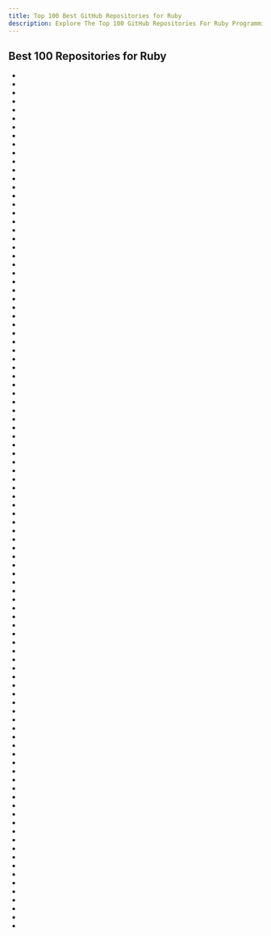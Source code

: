 ```yaml
---
title: Top 100 Best GitHub Repositories for Ruby
description: Explore The Top 100 GitHub Repositories For Ruby Programming Languages Listed Ranked By Most Stargazers And Forks By GitHub Community.
---
```


## Best 100 Repositories for Ruby

- <Badge owner="rails" repoName="rails" stars="https://img.shields.io/github/stars/rails/rails?style=flat&logoSize=auto" forks="https://img.shields.io/github/forks/rails/rails?style=flat&logoSize=auto"/>
- <Badge owner="jekyll" repoName="jekyll" stars="https://img.shields.io/github/stars/jekyll/jekyll?style=flat&logoSize=auto" forks="https://img.shields.io/github/forks/jekyll/jekyll?style=flat&logoSize=auto"/>
- <Badge owner="mastodon" repoName="mastodon" stars="https://img.shields.io/github/stars/mastodon/mastodon?style=flat&logoSize=auto" forks="https://img.shields.io/github/forks/mastodon/mastodon?style=flat&logoSize=auto"/>
- <Badge owner="huginn" repoName="huginn" stars="https://img.shields.io/github/stars/huginn/huginn?style=flat&logoSize=auto" forks="https://img.shields.io/github/forks/huginn/huginn?style=flat&logoSize=auto"/>
- <Badge owner="discourse" repoName="discourse" stars="https://img.shields.io/github/stars/discourse/discourse?style=flat&logoSize=auto" forks="https://img.shields.io/github/forks/discourse/discourse?style=flat&logoSize=auto"/>
- <Badge owner="Homebrew" repoName="brew" stars="https://img.shields.io/github/stars/Homebrew/brew?style=flat&logoSize=auto" forks="https://img.shields.io/github/forks/Homebrew/brew?style=flat&logoSize=auto"/>
- <Badge owner="fastlane" repoName="fastlane" stars="https://img.shields.io/github/stars/fastlane/fastlane?style=flat&logoSize=auto" forks="https://img.shields.io/github/forks/fastlane/fastlane?style=flat&logoSize=auto"/>
- <Badge owner="freeCodeCamp" repoName="devdocs" stars="https://img.shields.io/github/stars/freeCodeCamp/devdocs?style=flat&logoSize=auto" forks="https://img.shields.io/github/forks/freeCodeCamp/devdocs?style=flat&logoSize=auto"/>
- <Badge owner="rapid7" repoName="metasploit-framework" stars="https://img.shields.io/github/stars/rapid7/metasploit-framework?style=flat&logoSize=auto" forks="https://img.shields.io/github/forks/rapid7/metasploit-framework?style=flat&logoSize=auto"/>
- <Badge owner="bayandin" repoName="awesome-awesomeness" stars="https://img.shields.io/github/stars/bayandin/awesome-awesomeness?style=flat&logoSize=auto" forks="https://img.shields.io/github/forks/bayandin/awesome-awesomeness?style=flat&logoSize=auto"/>
- <Badge owner="maybe-finance" repoName="maybe" stars="https://img.shields.io/github/stars/maybe-finance/maybe?style=flat&logoSize=auto" forks="https://img.shields.io/github/forks/maybe-finance/maybe?style=flat&logoSize=auto"/>
- <Badge owner="kilimchoi" repoName="engineering-blogs" stars="https://img.shields.io/github/stars/kilimchoi/engineering-blogs?style=flat&logoSize=auto" forks="https://img.shields.io/github/forks/kilimchoi/engineering-blogs?style=flat&logoSize=auto"/>
- <Badge owner="hashicorp" repoName="vagrant" stars="https://img.shields.io/github/stars/hashicorp/vagrant?style=flat&logoSize=auto" forks="https://img.shields.io/github/forks/hashicorp/vagrant?style=flat&logoSize=auto"/>
- <Badge owner="matteocrippa" repoName="awesome-swift" stars="https://img.shields.io/github/stars/matteocrippa/awesome-swift?style=flat&logoSize=auto" forks="https://img.shields.io/github/forks/matteocrippa/awesome-swift?style=flat&logoSize=auto"/>
- <Badge owner="heartcombo" repoName="devise" stars="https://img.shields.io/github/stars/heartcombo/devise?style=flat&logoSize=auto" forks="https://img.shields.io/github/forks/heartcombo/devise?style=flat&logoSize=auto"/>
- <Badge owner="gitlabhq" repoName="gitlabhq" stars="https://img.shields.io/github/stars/gitlabhq/gitlabhq?style=flat&logoSize=auto" forks="https://img.shields.io/github/forks/gitlabhq/gitlabhq?style=flat&logoSize=auto"/>
- <Badge owner="ruby" repoName="ruby" stars="https://img.shields.io/github/stars/ruby/ruby?style=flat&logoSize=auto" forks="https://img.shields.io/github/forks/ruby/ruby?style=flat&logoSize=auto"/>
- <Badge owner="forem" repoName="forem" stars="https://img.shields.io/github/stars/forem/forem?style=flat&logoSize=auto" forks="https://img.shields.io/github/forks/forem/forem?style=flat&logoSize=auto"/>
- <Badge owner="chatwoot" repoName="chatwoot" stars="https://img.shields.io/github/stars/chatwoot/chatwoot?style=flat&logoSize=auto" forks="https://img.shields.io/github/forks/chatwoot/chatwoot?style=flat&logoSize=auto"/>
- <Badge owner="Homebrew" repoName="homebrew-cask" stars="https://img.shields.io/github/stars/Homebrew/homebrew-cask?style=flat&logoSize=auto" forks="https://img.shields.io/github/forks/Homebrew/homebrew-cask?style=flat&logoSize=auto"/>
- <Badge owner="lewagon" repoName="setup" stars="https://img.shields.io/github/stars/lewagon/setup?style=flat&logoSize=auto" forks="https://img.shields.io/github/forks/lewagon/setup?style=flat&logoSize=auto"/>
- <Badge owner="postalserver" repoName="postal" stars="https://img.shields.io/github/stars/postalserver/postal?style=flat&logoSize=auto" forks="https://img.shields.io/github/forks/postalserver/postal?style=flat&logoSize=auto"/>
- <Badge owner="CocoaPods" repoName="CocoaPods" stars="https://img.shields.io/github/stars/CocoaPods/CocoaPods?style=flat&logoSize=auto" forks="https://img.shields.io/github/forks/CocoaPods/CocoaPods?style=flat&logoSize=auto"/>
- <Badge owner="mame" repoName="quine-relay" stars="https://img.shields.io/github/stars/mame/quine-relay?style=flat&logoSize=auto" forks="https://img.shields.io/github/forks/mame/quine-relay?style=flat&logoSize=auto"/>
- <Badge owner="gollum" repoName="gollum" stars="https://img.shields.io/github/stars/gollum/gollum?style=flat&logoSize=auto" forks="https://img.shields.io/github/forks/gollum/gollum?style=flat&logoSize=auto"/>
- <Badge owner="Homebrew" repoName="homebrew-core" stars="https://img.shields.io/github/stars/Homebrew/homebrew-core?style=flat&logoSize=auto" forks="https://img.shields.io/github/forks/Homebrew/homebrew-core?style=flat&logoSize=auto"/>
- <Badge owner="diaspora" repoName="diaspora" stars="https://img.shields.io/github/stars/diaspora/diaspora?style=flat&logoSize=auto" forks="https://img.shields.io/github/forks/diaspora/diaspora?style=flat&logoSize=auto"/>
- <Badge owner="sidekiq" repoName="sidekiq" stars="https://img.shields.io/github/stars/sidekiq/sidekiq?style=flat&logoSize=auto" forks="https://img.shields.io/github/forks/sidekiq/sidekiq?style=flat&logoSize=auto"/>
- <Badge owner="spree" repoName="spree" stars="https://img.shields.io/github/stars/spree/spree?style=flat&logoSize=auto" forks="https://img.shields.io/github/forks/spree/spree?style=flat&logoSize=auto"/>
- <Badge owner="fluent" repoName="fluentd" stars="https://img.shields.io/github/stars/fluent/fluentd?style=flat&logoSize=auto" forks="https://img.shields.io/github/forks/fluent/fluentd?style=flat&logoSize=auto"/>
- <Badge owner="tmuxinator" repoName="tmuxinator" stars="https://img.shields.io/github/stars/tmuxinator/tmuxinator?style=flat&logoSize=auto" forks="https://img.shields.io/github/forks/tmuxinator/tmuxinator?style=flat&logoSize=auto"/>
- <Badge owner="capistrano" repoName="capistrano" stars="https://img.shields.io/github/stars/capistrano/capistrano?style=flat&logoSize=auto" forks="https://img.shields.io/github/forks/capistrano/capistrano?style=flat&logoSize=auto"/>
- <Badge owner="rubocop" repoName="rubocop" stars="https://img.shields.io/github/stars/rubocop/rubocop?style=flat&logoSize=auto" forks="https://img.shields.io/github/forks/rubocop/rubocop?style=flat&logoSize=auto"/>
- <Badge owner="github-linguist" repoName="linguist" stars="https://img.shields.io/github/stars/github-linguist/linguist?style=flat&logoSize=auto" forks="https://img.shields.io/github/forks/github-linguist/linguist?style=flat&logoSize=auto"/>
- <Badge owner="sinatra" repoName="sinatra" stars="https://img.shields.io/github/stars/sinatra/sinatra?style=flat&logoSize=auto" forks="https://img.shields.io/github/forks/sinatra/sinatra?style=flat&logoSize=auto"/>
- <Badge owner="basecamp" repoName="kamal" stars="https://img.shields.io/github/stars/basecamp/kamal?style=flat&logoSize=auto" forks="https://img.shields.io/github/forks/basecamp/kamal?style=flat&logoSize=auto"/>
- <Badge owner="faker-ruby" repoName="faker" stars="https://img.shields.io/github/stars/faker-ruby/faker?style=flat&logoSize=auto" forks="https://img.shields.io/github/forks/faker-ruby/faker?style=flat&logoSize=auto"/>
- <Badge owner="jordansissel" repoName="fpm" stars="https://img.shields.io/github/stars/jordansissel/fpm?style=flat&logoSize=auto" forks="https://img.shields.io/github/forks/jordansissel/fpm?style=flat&logoSize=auto"/>
- <Badge owner="Shopify" repoName="liquid" stars="https://img.shields.io/github/stars/Shopify/liquid?style=flat&logoSize=auto" forks="https://img.shields.io/github/forks/Shopify/liquid?style=flat&logoSize=auto"/>
- <Badge owner="DeathKing" repoName="Learning-SICP" stars="https://img.shields.io/github/stars/DeathKing/Learning-SICP?style=flat&logoSize=auto" forks="https://img.shields.io/github/forks/DeathKing/Learning-SICP?style=flat&logoSize=auto"/>
- <Badge owner="teamcapybara" repoName="capybara" stars="https://img.shields.io/github/stars/teamcapybara/capybara?style=flat&logoSize=auto" forks="https://img.shields.io/github/forks/teamcapybara/capybara?style=flat&logoSize=auto"/>
- <Badge owner="greatghoul" repoName="remote-working" stars="https://img.shields.io/github/stars/greatghoul/remote-working?style=flat&logoSize=auto" forks="https://img.shields.io/github/forks/greatghoul/remote-working?style=flat&logoSize=auto"/>
- <Badge owner="ruby-grape" repoName="grape" stars="https://img.shields.io/github/stars/ruby-grape/grape?style=flat&logoSize=auto" forks="https://img.shields.io/github/forks/ruby-grape/grape?style=flat&logoSize=auto"/>
- <Badge owner="activeadmin" repoName="activeadmin" stars="https://img.shields.io/github/stars/activeadmin/activeadmin?style=flat&logoSize=auto" forks="https://img.shields.io/github/forks/activeadmin/activeadmin?style=flat&logoSize=auto"/>
- <Badge owner="thoughtbot" repoName="guides" stars="https://img.shields.io/github/stars/thoughtbot/guides?style=flat&logoSize=auto" forks="https://img.shields.io/github/forks/thoughtbot/guides?style=flat&logoSize=auto"/>
- <Badge owner="resque" repoName="resque" stars="https://img.shields.io/github/stars/resque/resque?style=flat&logoSize=auto" forks="https://img.shields.io/github/forks/resque/resque?style=flat&logoSize=auto"/>
- <Badge owner="opf" repoName="openproject" stars="https://img.shields.io/github/stars/opf/openproject?style=flat&logoSize=auto" forks="https://img.shields.io/github/forks/opf/openproject?style=flat&logoSize=auto"/>
- <Badge owner="imathis" repoName="octopress" stars="https://img.shields.io/github/stars/imathis/octopress?style=flat&logoSize=auto" forks="https://img.shields.io/github/forks/imathis/octopress?style=flat&logoSize=auto"/>
- <Badge owner="thoughtbot" repoName="bourbon" stars="https://img.shields.io/github/stars/thoughtbot/bourbon?style=flat&logoSize=auto" forks="https://img.shields.io/github/forks/thoughtbot/bourbon?style=flat&logoSize=auto"/>
- <Badge owner="thoughtbot" repoName="paperclip" stars="https://img.shields.io/github/stars/thoughtbot/paperclip?style=flat&logoSize=auto" forks="https://img.shields.io/github/forks/thoughtbot/paperclip?style=flat&logoSize=auto"/>
- <Badge owner="javan" repoName="whenever" stars="https://img.shields.io/github/stars/javan/whenever?style=flat&logoSize=auto" forks="https://img.shields.io/github/forks/javan/whenever?style=flat&logoSize=auto"/>
- <Badge owner="carrierwaveuploader" repoName="carrierwave" stars="https://img.shields.io/github/stars/carrierwaveuploader/carrierwave?style=flat&logoSize=auto" forks="https://img.shields.io/github/forks/carrierwaveuploader/carrierwave?style=flat&logoSize=auto"/>
- <Badge owner="freeCodeCamp" repoName="how-to-contribute-to-open-source" stars="https://img.shields.io/github/stars/freeCodeCamp/how-to-contribute-to-open-source?style=flat&logoSize=auto" forks="https://img.shields.io/github/forks/freeCodeCamp/how-to-contribute-to-open-source?style=flat&logoSize=auto"/>
- <Badge owner="wpscanteam" repoName="wpscan" stars="https://img.shields.io/github/stars/wpscanteam/wpscan?style=flat&logoSize=auto" forks="https://img.shields.io/github/forks/wpscanteam/wpscan?style=flat&logoSize=auto"/>
- <Badge owner="kaminari" repoName="kaminari" stars="https://img.shields.io/github/stars/kaminari/kaminari?style=flat&logoSize=auto" forks="https://img.shields.io/github/forks/kaminari/kaminari?style=flat&logoSize=auto"/>
- <Badge owner="varvet" repoName="pundit" stars="https://img.shields.io/github/stars/varvet/pundit?style=flat&logoSize=auto" forks="https://img.shields.io/github/forks/varvet/pundit?style=flat&logoSize=auto"/>
- <Badge owner="heartcombo" repoName="simple_form" stars="https://img.shields.io/github/stars/heartcombo/simple_form?style=flat&logoSize=auto" forks="https://img.shields.io/github/forks/heartcombo/simple_form?style=flat&logoSize=auto"/>
- <Badge owner="ankane" repoName="pghero" stars="https://img.shields.io/github/stars/ankane/pghero?style=flat&logoSize=auto" forks="https://img.shields.io/github/forks/ankane/pghero?style=flat&logoSize=auto"/>
- <Badge owner="thoughtbot" repoName="factory_bot" stars="https://img.shields.io/github/stars/thoughtbot/factory_bot?style=flat&logoSize=auto" forks="https://img.shields.io/github/forks/thoughtbot/factory_bot?style=flat&logoSize=auto"/>
- <Badge owner="omniauth" repoName="omniauth" stars="https://img.shields.io/github/stars/omniauth/omniauth?style=flat&logoSize=auto" forks="https://img.shields.io/github/forks/omniauth/omniauth?style=flat&logoSize=auto"/>
- <Badge owner="railsadminteam" repoName="rails_admin" stars="https://img.shields.io/github/stars/railsadminteam/rails_admin?style=flat&logoSize=auto" forks="https://img.shields.io/github/forks/railsadminteam/rails_admin?style=flat&logoSize=auto"/>
- <Badge owner="puma" repoName="puma" stars="https://img.shields.io/github/stars/puma/puma?style=flat&logoSize=auto" forks="https://img.shields.io/github/forks/puma/puma?style=flat&logoSize=auto"/>
- <Badge owner="chef" repoName="chef" stars="https://img.shields.io/github/stars/chef/chef?style=flat&logoSize=auto" forks="https://img.shields.io/github/forks/chef/chef?style=flat&logoSize=auto"/>
- <Badge owner="github" repoName="scientist" stars="https://img.shields.io/github/stars/github/scientist?style=flat&logoSize=auto" forks="https://img.shields.io/github/forks/github/scientist?style=flat&logoSize=auto"/>
- <Badge owner="puppetlabs" repoName="puppet" stars="https://img.shields.io/github/stars/puppetlabs/puppet?style=flat&logoSize=auto" forks="https://img.shields.io/github/forks/puppetlabs/puppet?style=flat&logoSize=auto"/>
- <Badge owner="github-changelog-generator" repoName="github-changelog-generator" stars="https://img.shields.io/github/stars/github-changelog-generator/github-changelog-generator?style=flat&logoSize=auto" forks="https://img.shields.io/github/forks/github-changelog-generator/github-changelog-generator?style=flat&logoSize=auto"/>
- <Badge owner="realm" repoName="jazzy" stars="https://img.shields.io/github/stars/realm/jazzy?style=flat&logoSize=auto" forks="https://img.shields.io/github/forks/realm/jazzy?style=flat&logoSize=auto"/>
- <Badge owner="flyerhzm" repoName="bullet" stars="https://img.shields.io/github/stars/flyerhzm/bullet?style=flat&logoSize=auto" forks="https://img.shields.io/github/forks/flyerhzm/bullet?style=flat&logoSize=auto"/>
- <Badge owner="middleman" repoName="middleman" stars="https://img.shields.io/github/stars/middleman/middleman?style=flat&logoSize=auto" forks="https://img.shields.io/github/forks/middleman/middleman?style=flat&logoSize=auto"/>
- <Badge owner="presidentbeef" repoName="brakeman" stars="https://img.shields.io/github/stars/presidentbeef/brakeman?style=flat&logoSize=auto" forks="https://img.shields.io/github/forks/presidentbeef/brakeman?style=flat&logoSize=auto"/>
- <Badge owner="skwp" repoName="dotfiles" stars="https://img.shields.io/github/stars/skwp/dotfiles?style=flat&logoSize=auto" forks="https://img.shields.io/github/forks/skwp/dotfiles?style=flat&logoSize=auto"/>
- <Badge owner="chyingp" repoName="nodejs-learning-guide" stars="https://img.shields.io/github/stars/chyingp/nodejs-learning-guide?style=flat&logoSize=auto" forks="https://img.shields.io/github/forks/chyingp/nodejs-learning-guide?style=flat&logoSize=auto"/>
- <Badge owner="BetterErrors" repoName="better_errors" stars="https://img.shields.io/github/stars/BetterErrors/better_errors?style=flat&logoSize=auto" forks="https://img.shields.io/github/forks/BetterErrors/better_errors?style=flat&logoSize=auto"/>
- <Badge owner="paper-trail-gem" repoName="paper_trail" stars="https://img.shields.io/github/stars/paper-trail-gem/paper_trail?style=flat&logoSize=auto" forks="https://img.shields.io/github/forks/paper-trail-gem/paper_trail?style=flat&logoSize=auto"/>
- <Badge owner="pry" repoName="pry" stars="https://img.shields.io/github/stars/pry/pry?style=flat&logoSize=auto" forks="https://img.shields.io/github/forks/pry/pry?style=flat&logoSize=auto"/>
- <Badge owner="community" repoName="community" stars="https://img.shields.io/github/stars/community/community?style=flat&logoSize=auto" forks="https://img.shields.io/github/forks/community/community?style=flat&logoSize=auto"/>
- <Badge owner="bkeepers" repoName="dotenv" stars="https://img.shields.io/github/stars/bkeepers/dotenv?style=flat&logoSize=auto" forks="https://img.shields.io/github/forks/bkeepers/dotenv?style=flat&logoSize=auto"/>
- <Badge owner="kkuchta" repoName="css-only-chat" stars="https://img.shields.io/github/stars/kkuchta/css-only-chat?style=flat&logoSize=auto" forks="https://img.shields.io/github/forks/kkuchta/css-only-chat?style=flat&logoSize=auto"/>
- <Badge owner="ankane" repoName="searchkick" stars="https://img.shields.io/github/stars/ankane/searchkick?style=flat&logoSize=auto" forks="https://img.shields.io/github/forks/ankane/searchkick?style=flat&logoSize=auto"/>
- <Badge owner="docusealco" repoName="docuseal" stars="https://img.shields.io/github/stars/docusealco/docuseal?style=flat&logoSize=auto" forks="https://img.shields.io/github/forks/docusealco/docuseal?style=flat&logoSize=auto"/>
- <Badge owner="ankane" repoName="chartkick" stars="https://img.shields.io/github/stars/ankane/chartkick?style=flat&logoSize=auto" forks="https://img.shields.io/github/forks/ankane/chartkick?style=flat&logoSize=auto"/>
- <Badge owner="alexreisner" repoName="geocoder" stars="https://img.shields.io/github/stars/alexreisner/geocoder?style=flat&logoSize=auto" forks="https://img.shields.io/github/forks/alexreisner/geocoder?style=flat&logoSize=auto"/>
- <Badge owner="sj26" repoName="mailcatcher" stars="https://img.shields.io/github/stars/sj26/mailcatcher?style=flat&logoSize=auto" forks="https://img.shields.io/github/forks/sj26/mailcatcher?style=flat&logoSize=auto"/>
- <Badge owner="ryanb" repoName="cancan" stars="https://img.shields.io/github/stars/ryanb/cancan?style=flat&logoSize=auto" forks="https://img.shields.io/github/forks/ryanb/cancan?style=flat&logoSize=auto"/>
- <Badge owner="guard" repoName="guard" stars="https://img.shields.io/github/stars/guard/guard?style=flat&logoSize=auto" forks="https://img.shields.io/github/forks/guard/guard?style=flat&logoSize=auto"/>
- <Badge owner="hanami" repoName="hanami" stars="https://img.shields.io/github/stars/hanami/hanami?style=flat&logoSize=auto" forks="https://img.shields.io/github/forks/hanami/hanami?style=flat&logoSize=auto"/>
- <Badge owner="norman" repoName="friendly_id" stars="https://img.shields.io/github/stars/norman/friendly_id?style=flat&logoSize=auto" forks="https://img.shields.io/github/forks/norman/friendly_id?style=flat&logoSize=auto"/>
- <Badge owner="busyloop" repoName="lolcat" stars="https://img.shields.io/github/stars/busyloop/lolcat?style=flat&logoSize=auto" forks="https://img.shields.io/github/forks/busyloop/lolcat?style=flat&logoSize=auto"/>
- <Badge owner="venmo" repoName="synx" stars="https://img.shields.io/github/stars/venmo/synx?style=flat&logoSize=auto" forks="https://img.shields.io/github/forks/venmo/synx?style=flat&logoSize=auto"/>
- <Badge owner="ddollar" repoName="foreman" stars="https://img.shields.io/github/stars/ddollar/foreman?style=flat&logoSize=auto" forks="https://img.shields.io/github/forks/ddollar/foreman?style=flat&logoSize=auto"/>
- <Badge owner="progit" repoName="progit" stars="https://img.shields.io/github/stars/progit/progit?style=flat&logoSize=auto" forks="https://img.shields.io/github/forks/progit/progit?style=flat&logoSize=auto"/>
- <Badge owner="github" repoName="markup" stars="https://img.shields.io/github/stars/github/markup?style=flat&logoSize=auto" forks="https://img.shields.io/github/forks/github/markup?style=flat&logoSize=auto"/>
- <Badge owner="vcr" repoName="vcr" stars="https://img.shields.io/github/stars/vcr/vcr?style=flat&logoSize=auto" forks="https://img.shields.io/github/forks/vcr/vcr?style=flat&logoSize=auto"/>
- <Badge owner="jnunemaker" repoName="httparty" stars="https://img.shields.io/github/stars/jnunemaker/httparty?style=flat&logoSize=auto" forks="https://img.shields.io/github/forks/jnunemaker/httparty?style=flat&logoSize=auto"/>
- <Badge owner="lostisland" repoName="faraday" stars="https://img.shields.io/github/stars/lostisland/faraday?style=flat&logoSize=auto" forks="https://img.shields.io/github/forks/lostisland/faraday?style=flat&logoSize=auto"/>
- <Badge owner="square" repoName="maximum-awesome" stars="https://img.shields.io/github/stars/square/maximum-awesome?style=flat&logoSize=auto" forks="https://img.shields.io/github/forks/square/maximum-awesome?style=flat&logoSize=auto"/>
- <Badge owner="mislav" repoName="will_paginate" stars="https://img.shields.io/github/stars/mislav/will_paginate?style=flat&logoSize=auto" forks="https://img.shields.io/github/forks/mislav/will_paginate?style=flat&logoSize=auto"/>
- <Badge owner="ruby-concurrency" repoName="concurrent-ruby" stars="https://img.shields.io/github/stars/ruby-concurrency/concurrent-ruby?style=flat&logoSize=auto" forks="https://img.shields.io/github/forks/ruby-concurrency/concurrent-ruby?style=flat&logoSize=auto"/>
- <Badge owner="fastruby" repoName="fast-ruby" stars="https://img.shields.io/github/stars/fastruby/fast-ruby?style=flat&logoSize=auto" forks="https://img.shields.io/github/forks/fastruby/fast-ruby?style=flat&logoSize=auto"/>
- <Badge owner="activerecord-hackery" repoName="ransack" stars="https://img.shields.io/github/stars/activerecord-hackery/ransack?style=flat&logoSize=auto" forks="https://img.shields.io/github/forks/activerecord-hackery/ransack?style=flat&logoSize=auto"/>
